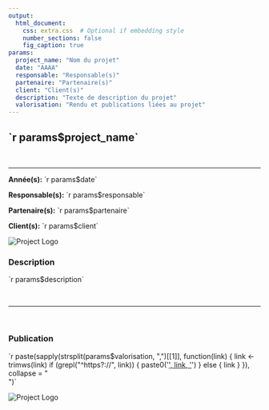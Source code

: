 ```yaml
---
output:
  html_document:
    css: extra.css  # Optional if embedding style
    number_sections: false
    fig_caption: true
params:
  project_name: "Nom du projet"
  date: "AAAA"
  responsable: "Responsable(s)"
  partenaire: "Partenaire(s)"
  client: "Client(s)"
  description: "Texte de description du projet"
  valorisation: "Rendu et publications liées au projet"
---
```


```{=html}
<div class="card">
  <div class="card-inner">

    <div class="card-front">
      <div class="card-content">
        <h2> `r params$project_name`</h2>

<br>
        <hr />

      <div class="project-info">
        <p><strong>Année(s):</strong> `r params$date`</p>
        <p><strong>Responsable(s):</strong> `r params$responsable`</p>
        <p><strong>Partenaire(s):</strong> `r params$partenaire`</p>
        <p><strong>Client(s):</strong> `r params$client`</p>
       </div>

      </div>
      
      <div class="card-logo">
  <img src="Logo_Cohabys.png" alt="Project Logo" />
</div>
      
    </div>

    <div class="card-back">

     <div class="project-section">
          <h3>Description</h3>
          <p>`r params$description`</p>
        </div>

<br>
        <hr />
<br>

        <div class="project-section">
          <h3>Publication</h3>
          <p>`r paste(sapply(strsplit(params$valorisation, ",")[[1]], function(link) {
  link <- trimws(link)
  if (grepl("^https?://", link)) {
    paste0('<a href="', link, '" target="_blank">', link, '</a>')
  } else {
    link
  }
}), collapse = "<br>")`</p>
        </div>

        <div class="card-logo">
  <img src="Logo_Cohabys.png" alt="Project Logo" />
</div>

    </div>

  </div>
</div>

<script>
document.addEventListener("DOMContentLoaded", function () {
  const cards = document.querySelectorAll(".card");
  cards.forEach(card => {
    card.addEventListener("click", function () {
      card.querySelector(".card-inner").classList.toggle("flipped");
    });
  });
});
</script>
```
